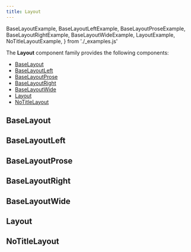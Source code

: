 ```yaml
---
title: Layout
---
```


  BaseLayoutExample,
  BaseLayoutLeftExample,
  BaseLayoutProseExample,
  BaseLayoutRightExample,
  BaseLayoutWideExample,
  LayoutExample,
  NoTitleLayoutExample,
} from './_examples.js'


<DocusaurusDoc>

The __Layout__ component family provides the following components:

- [BaseLayout](#baselayout)
- [BaseLayoutLeft](#baselayoutleft)
- [BaseLayoutProse](#baselayoutprose)
- [BaseLayoutRight](#baselayoutright)
- [BaseLayoutWide](#baselayoutwide)
- [Layout](#layout)
- [NoTitleLayout](#notitlelayout)

## BaseLayout
<ComponentDocs docs={jsdoc.jsdocBaseLayout} example={BaseLayoutExample} />

## BaseLayoutLeft
<ComponentDocs docs={jsdoc.jsdocBaseLayoutLeft} example={BaseLayoutLeftExample} />

## BaseLayoutProse
<ComponentDocs docs={jsdoc.jsdocBaseLayoutProse} example={BaseLayoutProseExample} />

## BaseLayoutRight
<ComponentDocs docs={jsdoc.jsdocBaseLayoutRight} example={BaseLayoutRightExample} />

## BaseLayoutWide
<ComponentDocs docs={jsdoc.jsdocBaseLayoutWide} example={BaseLayoutWideExample} />

## Layout
<ComponentDocs docs={jsdoc.jsdocLayout} example={LayoutExample} />

## NoTitleLayout
<ComponentDocs docs={jsdoc.jsdocNoTitleLayout} example={NoTitleLayoutExample} />

</DocusaurusDoc>
